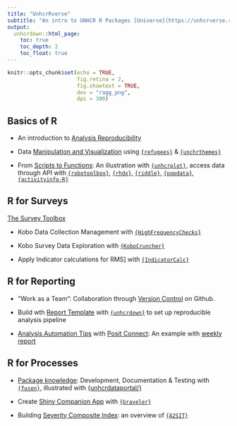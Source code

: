 ```yaml
---
title: "UnhcrRverse"
subtitle: "An intro to UNHCR R Packages [Universe](https://unhcrverse.r-universe.dev/builds)"
output:
  unhcrdown::html_page:
    toc: true
    toc_depth: 2
    toc_float: true
---
```


```r
knitr::opts_chunk$set(echo = TRUE,
                      fig.retina = 2,
                      fig.showtext = TRUE,
                      dev = "ragg_png",
                      dpi = 300)
```

##  Basics of R

 - An introduction to [Analysis Reproducibility](01.Reproducibility)

 - Data [Manipulation and Visualization](02.Tidyverse.html) using [`{refugees}`](https://populationstatistics.github.io/refugees/) & [`{unchrthemes}`](https://unhcr-dataviz.github.io/unhcrthemes/)
 
 - From [Scripts to Functions](03.Functions.html): An illustration with [`{unhcrplot}`](https://edouard-legoupil.github.io/unhcrdatapackage/), access data through API with [`{robotoolbox}`](https://dickoa.gitlab.io/robotoolbox/), [`{rhdx}`](http://dickoa.gitlab.io/rhdx/), [`{riddle}`](https://edouard-legoupil.github.io/riddle/), [`{popdata}`](https://edouard-legoupil.github.io/popdata/), [`{activityinfo-R}`](https://www.activityinfo.org/support/docs/R/)
 

 
##  R for Surveys

[The Survey Toolbox](04.SurveyToolbox.html)

 - Kobo Data Collection Management with [`{HighFrequencyChecks}`](https://edouard-legoupil.github.io/HighFrequencyChecks) 
 
 - Kobo Survey Data Exploration with [`{KoboCruncher}`](https://edouard-legoupil.github.io/kobocruncher)
 
 - Apply Indicator calculations for RMS] with [`{IndicatorCalc}`](https://unhcr-americas.github.io/IndicatorCalc/tutorial/index.html)
 
 
##   R for Reporting
 
 - "Work as a Team": Collaboration through [Version Control](07.VersionControl.html) on Github. 
 
 - Build wth [Report Template](08.Template_Report.html) with [`{unhcrdown}`](https://unhcr-dataviz.github.io/unhcrdown/) to set up reproducible analysis pipeline
 
 - [Analysis Automation Tips](09.Automate_generation.html)  with [Posit Connect](http://rstudio.unhcr.org): An example with [weekly report](https://github.com/unhcr-americas/weekly-report) 
 
 
 
##  R for Processes 
 
 - [Package knowledge](10.Package_Knowledge.html): Development, Documentation & Testing with [`{fusen}`](https://thinkr-open.github.io/fusen), illustrated with [{unhcrdataportal/}](https://edouard-legoupil.github.io/unhcrdataportal/)
 
 - Create [Shiny Companion App](11.Simplify_with_companionApp.html) with [`{Graveler}`](https://edouard-legoupil.github.io/graveler/) 
 
 - Building [Severity Composite Index](12.Composite_Indicator.html): an overview of [`{A2SIT}`](https://rstudio.unhcr.org/SeverityIndex/)
 
  
 
